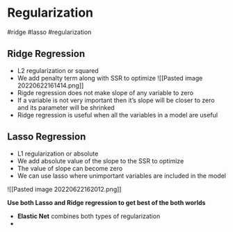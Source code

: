 # Regularization
#ridge   #lasso  #regularization  

## Ridge Regression
* L2 regularization or squared 
* We add penalty term along with SSR to optimize
![[Pasted image 20220622161414.png]]
* Rigde regression does not make slope of any variable to zero
* If a variable is not very important then it's slope will be closer to zero and its parameter will be shrinked
* Ridge regression is useful when all the variables in a model are useful 


## Lasso Regression
* L1 regularization or absolute
* We add absolute value of the slope to the SSR to optimize
* The value of slope can become zero
* We can use lasso where unimportant variables are included in the model

![[Pasted image 20220622162012.png]]

**Use both Lasso and Ridge regression to get best of the both worlds**

* **Elastic Net** combines both types of regularization
* 